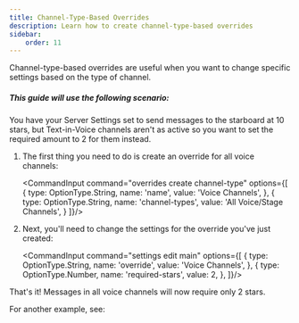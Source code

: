 ```yaml
---
title: Channel-Type-Based Overrides
description: Learn how to create channel-type-based overrides
sidebar:
    order: 11
---
```



Channel-type-based overrides are useful when you want to change specific settings based on the type of channel.

##### This guide will use the following scenario:

You have your Server Settings set to send messages to the starboard at 10 stars, but Text-in-Voice channels aren't as active so you want to set the required amount to 2 for them instead.

<Steps>

1.  The first thing you need to do is create an override for all voice channels:

    <CommandInput command="overrides create channel-type" options={[
        {
            type: OptionType.String,
            name: 'name',
            value: 'Voice Channels',
        },
        {
            type: OptionType.String,
            name: 'channel-types',
            value: 'All Voice/Stage Channels',
        }
    ]}/>

2.  Next, you'll need to change the settings for the override you've just created:

    <CommandInput command="settings edit main" options={[
        {
            type: OptionType.String,
            name: 'override',
            value: 'Voice Channels',
        },
        {
            type: OptionType.Number,
            name: 'required-stars',
            value: 2,
        },
    ]}/>

</Steps>

That's it!  Messages in all voice channels will now require only 2 stars.

For another example, see:

<LinkCard title="Age-Restricted Starboard" href="../../guides/age-restricted-starboard"/>